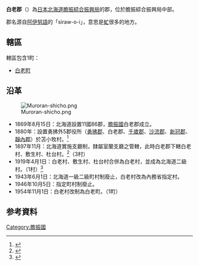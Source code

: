 {{日本郡
| 郡=白老郡
| 日文原名=白老郡
| 平假名=しらおいぐん
| 羅馬字拼音=Shiraoi-gun
| 都道府縣=北海道
| 支廳=膽振綜合振興局
| 町=1
| 村=
| 經度=
| 緯度=
| 地圖=[[File:Shiraoi_in_Iburi_Subprefecture.gif|250px]]
}}
'''白老郡'''（{{jpn|j=白老郡|hg=しらおいぐん|rm=Shiraoi gun|f=y}}）為[[日本|日本]][[北海道|北海道]][[膽振綜合振興局|膽振綜合振興局]]的郡，位於膽振綜合振興局中部。

郡名源自[[阿伊努語|阿伊努語]]的「siraw-o-i」，意思是[[虻|虻]]很多的地方。

==轄區==
轄區包含1町：
*[[白老町|白老町]]

== 沿革 == 
[[Image:Muroran-shicho.png|thumb]]
*1869年8月15日：北海道設置11國86郡，[[膽振國|膽振國]]白老郡成立。
*1880年：設置勇拂外5郡役所（[[勇拂郡|勇拂郡]]、白老郡、[[千歲郡|千歲郡]]、[[沙流郡|沙流郡]]、[[新冠郡|新冠郡]]、[[靜內郡|靜內郡]]）於苫小牧村。<ref>{{Cite web|publisher=苫小牧市政府 |title=苫小牧市的歷史 |url=http://www.city.tomakomai.hokkaido.jp/history.htm |accessdate=2007年11月13日 |language=ja |deadurl=yes |archiveurl=https://web.archive.org/web/20071114112525/http://www.city.tomakomai.hokkaido.jp/history.htm |archivedate=2007年11月14日 }}</ref>
*1897年11月：北海道實施支廳制，隸屬室蘭支廳之管轄，此時白老郡下轄白老村、敷生村、杜台村。<ref>{{Cite web|url=http://homepage1.nifty.com/ishato/tiri/sityoson/01hokkai/01_hokkai11.htm#osima |title=市町村的變遷 - 北海道［道央・道南］ |publisher=ISSIE |accessdate=2008年4月5日 |language=ja |deadurl=yes |archiveurl=https://web.archive.org/web/20090930122953/http://homepage1.nifty.com/ishato/tiri/sityoson/01hokkai/01_hokkai11.htm |archivedate=2009年9月30日 }}</ref>（3村）
*1919年4月1日：白老村、敷生村、杜台村合併為白老村，並成為北海道二級村。（1村）<ref>{{Cite web| publisher=白老町公所| title=白老町的歷史| url=http://www.town.shiraoi.hokkaido.jp/ka/keiei-hp/kikaku/14toukeisyo/sankousiryou/siraoityounorekisi.htm| accessdate=2007年12月2日| language=ja| deadurl=yes| archiveurl=https://web.archive.org/web/20080610134905/http://www.town.shiraoi.hokkaido.jp/ka/keiei-hp/kikaku/14toukeisyo/sankousiryou/siraoityounorekisi.htm| archivedate=2008年6月10日}}</ref>
*1943年6月1日：北海道一級二級町村制廢止，白老村改為內務省指定村。
*1946年10月5日：指定町村制廢止。
*1954年11月1日：白老村改制為白老町。（1町）

==参考資料==
{{reflist}}

{{膽振綜合振興局}}
{{膽振國的郡}}

[[Category:膽振國|Category:膽振國]]
